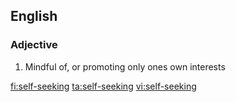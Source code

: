==English==

===Adjective===
{{en-adj|pos=[[self]]-[[seeking]]}}

# Mindful of, or promoting only ones own interests

[[fi:self-seeking]]
[[ta:self-seeking]]
[[vi:self-seeking]]